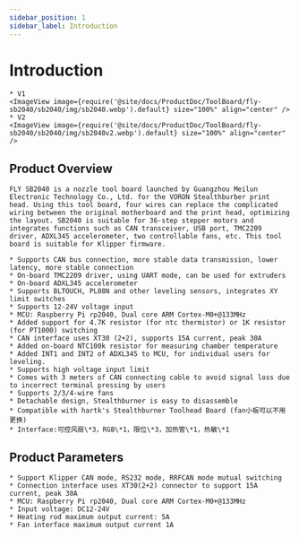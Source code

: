 ```yaml
---
sidebar_position: 1
sidebar_label: Introduction
---
```




# Introduction

    * V1
    <ImageView image={require('@site/docs/ProductDoc/ToolBoard/fly-sb2040/sb2040/img/sb2040.webp').default} size="100%" align="center" />
    * V2
    <ImageView image={require('@site/docs/ProductDoc/ToolBoard/fly-sb2040/sb2040/img/sb2040v2.webp').default} size="100%" align="center" />


## Product Overview

    FLY SB2040 is a nozzle tool board launched by Guangzhou Meilun Electronic Technology Co., Ltd. for the VORON Stealthburber print head. Using this tool board, four wires can replace the complicated wiring between the original motherboard and the print head, optimizing the layout. SB2040 is suitable for 36-step stepper motors and integrates functions such as CAN transceiver, USB port, TMC2209 driver, ADXL345 accelerometer, two controllable fans, etc. This tool board is suitable for Klipper firmware.

    * Supports CAN bus connection, more stable data transmission, lower latency, more stable connection
    * On-board TMC2209 driver, using UART mode, can be used for extruders
    * On-board ADXL345 accelerometer
    * Supports BLTOUCH, PL08N and other leveling sensors, integrates XY limit switches
    * Supports 12-24V voltage input 
    * MCU: Raspberry Pi rp2040, Dual core ARM Cortex-M0+@133MHz
    * Added support for 4.7K resistor (for ntc thermistor) or 1K resistor (for PT1000) switching
    * CAN interface uses XT30 (2+2), supports 15A current, peak 30A
    * Added on-board NTC100k resistor for measuring chamber temperature
    * Added INT1 and INT2 of ADXL345 to MCU, for individual users for leveling.
    * Supports high voltage input limit
    * Comes with 3 meters of CAN connecting cable to avoid signal loss due to incorrect terminal pressing by users
    * Supports 2/3/4-wire fans
    * Detachable design, Stealthburner is easy to disassemble
    * Compatible with hartk's Stealthburner Toolhead Board (fan小板可以不用更换)
    * Interface:可控风扇\*3，RGB\*1，限位\*3，加热管\*1，热敏\*1

## Product Parameters

    * Support Klipper CAN mode, RS232 mode, RRFCAN mode mutual switching
    * Connection interface uses XT30(2+2) connector to support 15A current, peak 30A
    * MCU: Raspberry Pi rp2040, Dual core ARM Cortex-M0+@133MHz
    * Input voltage: DC12-24V
    * Heating rod maximum output current: 5A
    * Fan interface maximum output current 1A


